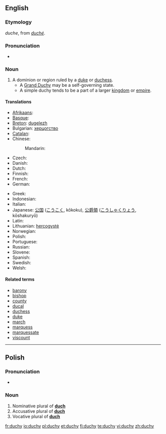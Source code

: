 ==English==

===Etymology===
{{etyl|enm}} ''duche'', from {{etyl|xno}} ''[[duché]]''.

===Pronunciation===
* {{IPA|/ˈdʌtʃi/}}
*: {{rhymes|ʌtʃi}}

===Noun===
{{wikipedia}}
{{en-noun|duchies}}

# A dominion or region ruled by a [[duke]] or [[duchess]].
#* A [[Grand Duchy]] may be a self-governing state.
#* A simple duchy tends to be a part of a larger [[kingdom]] or [[empire]].

====Translations====
{{trans-top|a dominion or region ruled by a duke or duchess}}
* [[Afrikaans]]: {{t|af|hertogdom}}
* [[Basque]]: {{t|eu|dukerri}}
* [[Breton]]: [[dugelezh]] {{f}}
* Bulgarian: [[херцогство]] {{n}}
* [[Catalan]]: {{t|ca|ducado}}
* Chinese:
*: Mandarin: {{t|zh|公國|tr=Gōngguó|sc=Hani}}
* Czech: {{t-|cs|vévodství|n}}
* Danish: {{t|da|hertugdømme}}
* Dutch: {{t-|nl|hertogdom|n}}
* Finnish: {{t-|fi|herttuakunta}}
* French: {{t+|fr|duché|m}}
* German: {{t-|de|Herzogtum|n}}
{{trans-mid}}
* Greek: {{t|el|δουκάτο|n|tr=doukáto|sc=Grek}}
* Indonesian: {{t|id|kadipaten|xs=Indonesian}}
* Italian: {{t+|it|ducato|m}}
* Japanese: [[公国]] ([[こうこく]], kōkoku), [[公爵領]] ([[こうしゃくりょう]], kōshakuryō)
* Latin: {{t|la|ducatum}}
* Lithuanian: [[hercogystė]] {{f}}
* Norwegian: {{t|no|hertugdømme}}
* Polish: {{t+|pl|księstwo|n}}
* Portuguese: {{t|pt|ducado}}
* Russian: {{t+|ru|герцогство}}
* Slovene: {{t+|sl|vojvodina|f}}
* Spanish: {{t+|es|ducado|m}}
* Swedish: {{t|sv|hertigdöme}}
* Welsh: {{t|cy|dugiaeth}}
{{trans-bottom}}

====Related terms====
* [[barony]]
* [[bishop]]
* [[county]]
* [[ducal]]
* [[duchess]]
* [[duke]]
* [[march]]
* [[marquess]]
* [[marquessate]]
* [[viscount]]
----
==Polish==

===Pronunciation===
* {{IPA|/ˈd̪uxɨ/|lang=pl}}

===Noun===
{{infl|pl|noun form}}

# Nominative plural of '''[[duch#Polish|duch]]'''
# Accusative plural of '''[[duch#Polish|duch]]'''
# Vocative plural of '''[[duch#Polish|duch]]'''

[[fr:duchy]]
[[io:duchy]]
[[pl:duchy]]
[[et:duchy]]
[[fi:duchy]]
[[te:duchy]]
[[vi:duchy]]
[[zh:duchy]]